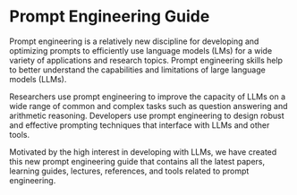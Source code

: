 # Prompt Engineering Guide

Prompt engineering is a relatively new discipline for developing and optimizing prompts to efficiently use language models (LMs) for a wide variety of applications and research topics. Prompt engineering skills help to better understand the capabilities and limitations of large language models (LLMs). 

Researchers use prompt engineering to improve the capacity of LLMs on a wide range of common and complex tasks such as question answering and arithmetic reasoning. Developers use prompt engineering to design robust and effective prompting techniques that interface with LLMs and other tools.

Motivated by the high interest in developing with LLMs, we have created this new prompt engineering guide that contains all the latest papers, learning guides, lectures, references, and tools related to prompt engineering.